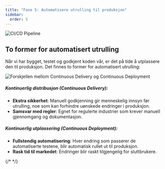 ```yaml
---
title: "Fase 5: Automatisere utrulling til produksjon"
sidebar:
  order: 5
---
```


![CI/CD Pipeline](../../../../assets/images/AutoProd.png)

## To former for automatisert utrulling

Når vi har bygget, testet og godkjent koden vår, er det på tide å utplassere den til produksjon. Det finnes to former for automatisert utrulling:

![Forskjellen mellom Continuous Delivery og Continuous Deployment](../../../../assets/images/CD-diff.png)

##### **Kontinuerlig distribusjon (Continuous Delivery)**:

- **Ekstra sikkerhet**: Manuell godkjenning gir menneskelig innsyn før utrulling, noe som kan forhindre uønskede endringer i produksjon.
- **Samsvar med regler**: Egnet for regulerte industrier som krever manuell gjennomgang og dokumentasjon.

##### **Kontinuerlig utplassering (Continuous Deployment)**:

- **Fullstendig automatisering**: Hver endring som passerer de automatiserte testene, blir automatisk rullet ut til produksjon.
- **Rask tid til markedet**: Endringer blir raskt tilgjengelig for sluttbrukere.


<SelectCorrect 
  question="Hva er fordelen med kontinuerlig utplassering (Continuous Deployment)?"
  correct="Fullstendig automatisering og rask tid til markedet."
  wrong1="Ekstra sikkerhet og samsvar med regler."
  wrong2="Fullstendig automatisering og samsvar med regler."
/>
{/* <SelectCorrect
  question="Hva er formålet med å automatisere utrulling til produksjon?"
  correct="For å sikre at koden blir raskt og sikkert utplassert til produksjon."
  wrong1="For å teste koden i et realistisk miljø før den rulles ut til produksjon."
  wrong2="For å overvåke ytelsen og tilstanden til applikasjonen."
/> */}


<LikeThisPage />
